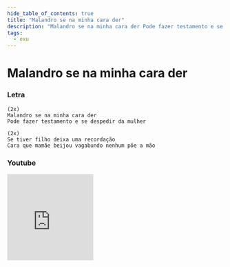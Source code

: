 ```yaml
---
hide_table_of_contents: true
title: "Malandro se na minha cara der"
description: "Malandro se na minha cara der Pode fazer testamento e se despedir da mulher Se tiver filho deixa uma recordação Cara que mamãe beijou vagabundo nenhum põe a mão"
tags:
  - exu
---
```


# Malandro se na minha cara der

### Letra

```text
(2x)
Malandro se na minha cara der
Pode fazer testamento e se despedir da mulher

(2x)
Se tiver filho deixa uma recordação
Cara que mamãe beijou vagabundo nenhum põe a mão
```

### Youtube

<iframe
  width="200"
  height="200"
  src="https://www.youtube.com/embed/dms75qbNerQ"
  title="YouTube video player"
  frameborder="0"
  allow="accelerometer; autoplay; clipboard-write; encrypted-media; gyroscope; picture-in-picture; web-share"
  referrerpolicy="strict-origin-when-cross-origin"
  allowfullscreen
></iframe>